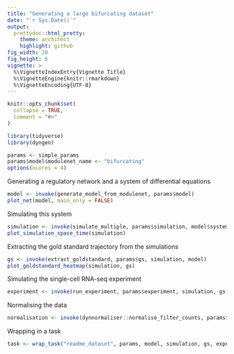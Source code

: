 ```yaml
---
title: "Generating a large bifurcating dataset"
date: "`r Sys.Date()`"
output:
  prettydoc::html_pretty:
    theme: architect
    highlight: github
fig_width: 10
fig_height: 6
vignette: >
  %\VignetteIndexEntry{Vignette Title}
  %\VignetteEngine{knitr::rmarkdown}
  %\VignetteEncoding{UTF-8}
---
```


```r
knitr::opts_chunk$set(
  collapse = TRUE,
  comment = "#>"
)
```

```r
library(tidyverse)
library(dyngen)

params <- simple_params
params$model$modulenet_name <- "bifurcating"
options(ncores = 4)
```

Generating a regulatory network and a system of differential equations
```r
model <- invoke(generate_model_from_modulenet, params$model)
plot_net(model, main_only = FALSE)
```

Simulating this system 
```r
simulation <- invoke(simulate_multiple, params$simulation, model$system)
plot_simulation_space_time(simulation)
```

Extracting the gold standard trajectory from the simulations
```r
gs <- invoke(extract_goldstandard, params$gs, simulation, model)
plot_goldstandard_heatmap(simulation, gs)
```

Simulating the single-cell RNA-seq experiment
```r
experiment <- invoke(run_experiment, params$experiment, simulation, gs)
```

Normalising the data
```r
normalisation <- invoke(dynnormaliser::normalise_filter_counts, params$normalisation, experiment$counts)
```

Wrapping in a task
```r
task <- wrap_task("readme_dataset", params, model, simulation, gs, experiment, normalisation)
```